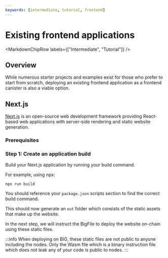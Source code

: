 ```yaml
---
keywords: [intermediate, tutorial, frontend]
---
```



# Existing frontend applications

<MarkdownChipRow labels={["Intermediate", "Tutorial"]} />

## Overview

While numerous starter projects and examples exist for those who prefer to start from scratch, deploying an existing frontend application as a frontend canister is also a viable option.

## Next.js

[Next.js](https://nextjs.org/) is an open-source web development framework providing React-based web applications with server-side rendering and static website generation.


### Prerequisites


### Step 1: Create an application build

Build your Next.js application by running your build command. 

For example, using npx:

`npx run build`

You should reference your `package.json` scripts section to find the correct build command. 

This should now generate an `out` folder which consists of the static assets that make up the website.

In the next step, we will instruct the BigFile to deploy the website on-chain using these static files. 

:::info
When deploying on BIG, these static files are not public to anyone including the nodes. Only the Wasm file which is a binary instruction file which does not leak any of your code is public to nodes. 
:::